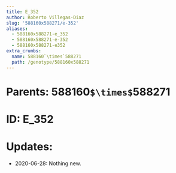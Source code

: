 ```yaml
---
title: E_352
author: Roberto Villegas-Diaz
slug: '588160x588271/e-352'
aliases:
  - 588160x588271-e_352
  - 588160x588271-e-352
  - 588160x588271-e352
extra_crumbs:
  name: 588160`\times`588271
  path: /genotype/588160x588271
---
```


# **Parents**: 588160`$\times$`588271
# **ID**: E_352
# **Updates**: 
 - 2020-06-28: Nothing new.
